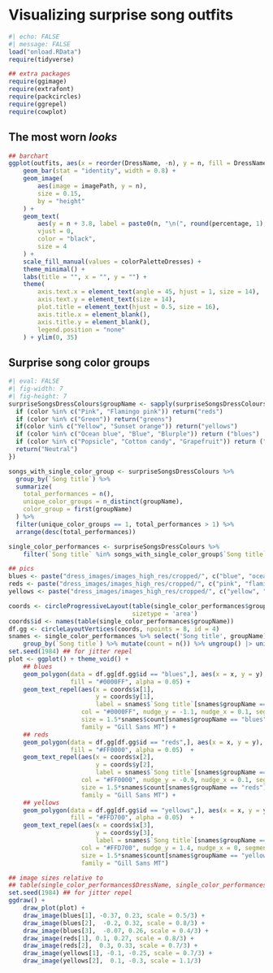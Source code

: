 # Visualizing surprise song outfits

```r
#| echo: FALSE
#| message: FALSE
load("onload.RData")
require(tidyverse)
```

```r
## extra packages
require(ggimage)
require(extrafont)
require(packcircles)
require(ggrepel)
require(cowplot)
```

## The most worn *looks* {.unnumbered}

```r
## barchart
ggplot(outfits, aes(x = reorder(DressName, -n), y = n, fill = DressName)) +
    geom_bar(stat = "identity", width = 0.8) +  
    geom_image(
        aes(image = imagePath, y = n),  
        size = 0.15,                    
        by = "height"                    
    ) +
    geom_text(
        aes(y = n + 3.8, label = paste0(n, "\n(", round(percentage, 1), "%)")),  
        vjust = 0,  
        color = "black",
        size = 4
    ) +
    scale_fill_manual(values = colorPaletteDresses) +
    theme_minimal() +
    labs(title = "", x = "", y = "") +
    theme(
        axis.text.x = element_text(angle = 45, hjust = 1, size = 14),
        axis.text.y = element_text(size = 14),
        plot.title = element_text(hjust = 0.5, size = 16),
        axis.title.x = element_blank(),
        axis.title.y = element_blank(),
        legend.position = "none"
    ) + ylim(0, 35)
```



## Surprise song color groups {.unnumbered}


```r
#| eval: FALSE
#| fig-width: 7
#| fig-height: 7
surpriseSongsDressColours$groupName <- sapply(surpriseSongsDressColours$DressName, function(color) {
  if (color %in% c("Pink", "Flamingo pink")) return("reds")
  if (color %in% c("Green")) return("greens")
  if(color %in% c("Yellow", "Sunset orange")) return("yellows")
  if (color %in% c("Ocean blue", "Blue", "Blurple")) return ("blues")
  if (color %in% c("Popsicle", "Cotton candy", "Grapefruit")) return ("colorful")
  return("Neutral")
})

songs_with_single_color_group <- surpriseSongsDressColours %>%
  group_by(`Song title`) %>%
  summarize(
    total_performances = n(),
    unique_color_groups = n_distinct(groupName),
    color_group = first(groupName) 
  ) %>%
  filter(unique_color_groups == 1, total_performances > 1) %>%
  arrange(desc(total_performances))

single_color_performances <- surpriseSongsDressColours %>%
    filter(`Song title` %in% songs_with_single_color_group$`Song title`)

## pics
blues <- paste("dress_images/images_high_res/cropped/", c("blue", "ocean_blue", "blurple"), ".jpg", sep = "")
reds <- paste("dress_images/images_high_res/cropped/", c("pink", "flamingo_pink"), ".jpg", sep = "")
yellows <- paste("dress_images/images_high_res/cropped/", c("yellow", "sunset_orange"), ".jpg", sep = "")

coords <- circleProgressiveLayout(table(single_color_performances$groupName),
                                  sizetype = 'area')
coords$id <- names(table(single_color_performances$groupName))
df.gg <- circleLayoutVertices(coords, npoints = 8, id = 4)
snames <- single_color_performances %>% select('Song title', groupName) %>%
    group_by(`Song title`) %>% mutate(count = n()) %>% ungroup() |> unique()
set.seed(1984) ## for jitter repel
plot <- ggplot() + theme_void() +
    ## blues
    geom_polygon(data = df.gg[df.gg$id == "blues",], aes(x = x, y = y),
                 fill = "#0000FF", alpha = 0.05) +
    geom_text_repel(aes(x = coords$x[1], 
                        y = coords$y[1], 
                        label = snames$`Song title`[snames$groupName == "blues"]),
                    col = "#0000FF", nudge_y = -1.1, nudge_x = 0.1, segment.color = NA,
                    size = 1.5*snames$count[snames$groupName == "blues"], box.padding = 0.1,
                    family = "Gill Sans MT") +
    ## reds
    geom_polygon(data = df.gg[df.gg$id == "reds",], aes(x = x, y = y),
                 fill = "#FF0000", alpha = 0.05)  +
    geom_text_repel(aes(x = coords$x[2], 
                        y = coords$y[2], 
                        label = snames$`Song title`[snames$groupName == "reds"]),
                    col = "#FF0000", nudge_y = -0.9, nudge_x = 0.1, segment.color = NA,
                    size = 1.5*snames$count[snames$groupName == "reds"], box.padding = 0.1,
                    family = "Gill Sans MT") +
    ## yellows
    geom_polygon(data = df.gg[df.gg$id == "yellows",], aes(x = x, y = y),
                 fill = "#FFD700", alpha = 0.05)  +
    geom_text_repel(aes(x = coords$x[3], 
                        y = coords$y[3], 
                        label = snames$`Song title`[snames$groupName == "yellows"]),
                    col = "#FFD700", nudge_y = 1.4, nudge_x = 0, segment.color = NA,
                    size = 1.5*snames$count[snames$groupName == "yellows"], box.padding = 0.1,
                    family = "Gill Sans MT")

## image sizes relative to
## table(single_color_performances$DressName, single_color_performances$groupName)
set.seed(1984) ## for jitter repel
ggdraw() +
    draw_plot(plot) +
    draw_image(blues[1], -0.37, 0.23, scale = 0.5/3) +
    draw_image(blues[2],  -0.2, 0.32, scale = 0.8/3) +
    draw_image(blues[3],  -0.07, 0.26, scale = 0.4/3) +
    draw_image(reds[1], 0.1, 0.27, scale = 0.8/3) +
    draw_image(reds[2],  0.3, 0.33, scale = 0.7/3) +
    draw_image(yellows[1], -0.1, -0.25, scale = 0.7/3) +
    draw_image(yellows[2],  0.1, -0.3, scale = 1.1/3) 
```